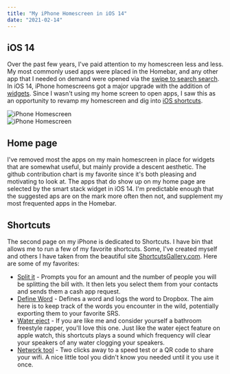 ```yaml
---
title: "My iPhone Homescreen in iOS 14"
date: "2021-02-14"
---
```

## iOS 14

Over the past few years, I've paid attention to my homescreen less and less. My most commonly used apps were placed in the Homebar, and any other app that I needed on demand were opened via the [swipe to search search](https://support.apple.com/en-us/HT201285).
In iOS 14, iPhone homescreens got a major upgrade with the addition of
[widgets](https://www.macrumors.com/roundup/ios-14/#ios_14_overview). Since I wasn't
using my home screen to open apps, I saw this as an opportunity to revamp my homescreen
and dig into [iOS shortcuts](https://support.apple.com/guide/shortcuts/welcome/ios).

<div
  className="flex-container"
  style={{ display: "flex", "flexWrap": "wrap", margin: "auto" }}
>
  <div style={{ margin: "auto" }}>
    <img
      src="/images/iOS14/homescreen_1.jpeg"
      width={375 / 2}
      height={812 / 2}
      alt="iPhone Homescreen"
    />
  </div>
  <div style={{ margin: "auto" }}>
    <img
      src="/images/iOS14/homescreen_2.jpeg"
      width={375 / 2}
      height={812 / 2}
      alt="iPhone Homescreen"
    />
  </div>
</div>

## Home page
I've removed most the apps on my main homescreen in place for widgets that are somewhat useful, but mainly provide a descent aesthetic.
The github contribution chart is my favorite since it's both pleasing and motivating to look at. The apps that do show up on my
home page are selected by the smart stack widget in iOS 14. I'm predictable enough that the suggested aps are on the mark more often
then not, and supplement my most frequented apps in the Homebar. 

## Shortcuts
The second page on my iPhone is dedicated to Shortcuts. I have bin that allows me to run a few of my favorite shortcuts. Some, I've created
myself and others I have taken from the beautiful site [ShortcutsGallery.com](https://shortcutsgallery.com/). Here are some of my favorites: 

* [Split it](https://www.icloud.com/shortcuts/63133e55f80d4141a0be03ee42c417ff) - Prompts you for an amount and the number of people you will be splitting the bill with. It then
lets you select them from your contacts and sends them a cash app request. 
* [Define Word](https://www.icloud.com/shortcuts/c812de0b16514f49ab4e73362aed2bf0) - Defines a word and logs the word to Dropbox. The aim here is to keep track of the words 
you encounter in the wild, potentially exporting them to your favorite SRS.
* [Water eject](https://www.icloud.com/shortcuts/5864cdea5cd942198873dbd51d1a344e) - If you are like me and consider yourself a bathroom freestyle rapper, you'll love this one.
Just like the water eject feature on apple watch, this shortcuts plays a sound which frequency will clear your speakers of any water clogging your speakers. 
* [Network tool](https://www.icloud.com/shortcuts/99e14f8398d6434394c470185c591e7d) - Two clicks away to a speed test or a QR code to share your wifi. A nice little tool you didn't know you 
needed until it you use it once. 
